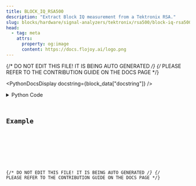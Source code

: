 ```yaml
---
title: BLOCK_IQ_RSA500
description: "Extract Block IQ measurement from a Tektronix RSA."
slug: blocks/hardware/signal-analyzers/tektronix/rsa500/block-iq-rsa500
head:
  - tag: meta
    attrs:
      property: og:image
      content: https://docs.flojoy.ai/logo.png
---
```


{/* DO NOT EDIT THIS FILE! IT IS BEING AUTO GENERATED */}
{/* PLEASE REFER TO THE CONTRIBUTION GUIDE ON THE DOCS PAGE */}


<PythonDocsDisplay docstring={block_data["docstring"]} />
<details>
<summary>Python Code</summary>



<Code code={pythonCode} lang="py" wrap theme="dracula" />

[Find this Flojoy Block on GitHub](https://github.com/flojoy-ai/blocks/blob/main/blocks/HARDWARE/SIGNAL_ANALYZERS/TEKTRONIX/RSA500/BLOCK_IQ_RSA500/BLOCK_IQ_RSA500.py)

</details>

## Example


<GetHelpWidget />


<AppDisplay app={app} blockName="BLOCK_IQ_RSA500" client:visible />


<Example />

{/* DO NOT EDIT THIS FILE! IT IS BEING AUTO GENERATED */}
{/* PLEASE REFER TO THE CONTRIBUTION GUIDE ON THE DOCS PAGE */}
